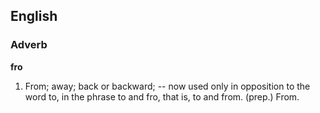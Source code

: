 ==English==

===Adverb===

'''fro'''

#From; away; back or backward; -- now used only in opposition to the word to, in the phrase to and fro, that is, to and from.     (prep.) From.